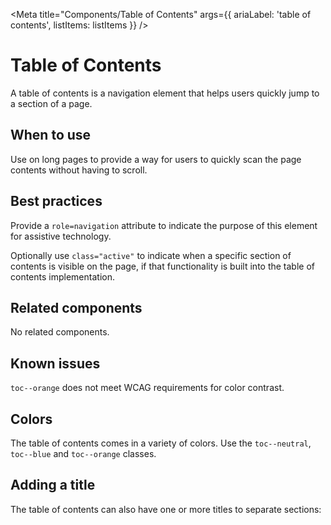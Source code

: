 
<Meta
  title="Components/Table of Contents"
  args={{
    ariaLabel: 'table of contents',
    listItems: listItems
  }} />

# Table of Contents

A table of contents is a navigation element that helps users quickly jump to a
section of a page.

## When to use

Use on long pages to provide a way for users to quickly scan the page contents
without having to scroll.

## Best practices

Provide a `role=navigation` attribute to indicate the purpose of this element for assistive technology.

Optionally use `class="active"` to indicate when a specific section of contents is visible on the page, if that
functionality is built into the table of contents implementation.

## Related components

No related components.

## Known issues

`toc--orange` does not meet WCAG requirements for color contrast.

## Colors
The table of contents comes in a variety of colors. Use the `toc--neutral`,
`toc--blue` and `toc--orange` classes.

<Story story={stories.neutral} />

<Story story={stories.blue} />

<Story story={stories.orange} />

## Adding a title

The table of contents can also have one or more titles to separate sections:

<Story story={stories.withTitle} />
